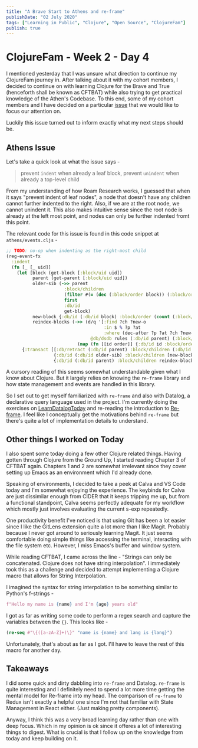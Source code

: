 ```yaml
---
title: "A Brave Start to Athens and re-frame"
publishDate: "02 July 2020"
tags: ["Learning in Public", "Clojure", "Open Source", "ClojureFam"]
publish: true
---
```


# ClojureFam - Week 2 - Day 4

I mentioned yesterday that I was unsure what direction to continue my ClojureFam journey in. After talking about it with my cohort members, I decided to continue on with learning Clojure for the Brave and True (henceforth shall be known as CFTBAT) while also trying to get practical knowledge of the Athen's Codebase. To this end, some of my cohort members and I have decided on a particular [issue](https://github.com/athensresearch/athens/issues/209) that we would like to focus our attention on.

Luckily this issue turned out to inform exactly what my next steps should be.

## Athens Issue

Let's take a quick look at what the issue says -

> prevent `indent` when already a leaf block, prevent `unindent` when already a top-level child

From my understanding of how Roam Research works, I guessed that when it says "prevent indent of leaf nodes", a node that doesn't have any children cannot further indented to the right. Also, if we are at the root node, we cannot unindent it. This also makes intuitive sense since the root node is already at the left most point, and nodes can only be further indented fromt this point.

The relevant code for this issue is found in this code snippet at `athens/events.cljs` -

```clojure
;; TODO: no-op when indenting as the right-most child
(reg-event-fx
  :indent
  (fn [_ [_ uid]]
    (let [block (get-block [:block/uid uid])
          parent (get-parent [:block/uid uid])
          older-sib (->> parent
                      :block/children
                      (filter #(= (dec (:block/order block)) (:block/order %)))
                      first
                      :db/id
                      get-block)
          new-block {:db/id (:db/id block) :block/order (count (:block/children older-sib))}
          reindex-blocks (->> (d/q '[:find ?ch ?new-o
                                     :in $ % ?p ?at
                                     :where (dec-after ?p ?at ?ch ?new-o)]
                                @db/dsdb rules (:db/id parent) (:block/order block))
                           (map (fn [[id order]] {:db/id id :block/order order})))]
      {:transact [[:db/retract (:db/id parent) :block/children (:db/id block)]
                  {:db/id (:db/id older-sib) :block/children [new-block]} ;; becomes child of older sibling block — same parent but order-1
                  {:db/id (:db/id parent) :block/children reindex-blocks}]}))) ;; reindex parent
```

A cursory reading of this seems somewhat understandable given what I know about Clojure. But it largely relies on knowing the `re-frame` library and how state management and events are handled in this library.

So I set out to get myself familiarized with `re-frame` and also with Datalog, a declarative query language used in the project. I'm currently doing the exercises on [LearnDatalogToday](http://www.learndatalogtoday.org/) and re-reading the introduction to [Re-frame](https://purelyfunctional.tv/guide/re-frame-a-visual-explanation/). I feel like I conceptually get the motivations behind `re-frame` but there's quite a lot of implementation details to understand.

## Other things I worked on Today

I also spent some today doing a few other Clojure related things. Having gotten through Clojure from the Ground Up, I started reading Chapter 3 of CFTBAT again. Chapters 1 and 2 are somewhat irrelevant since they cover setting up Emacs as an environment which I'd already done.

Speaking of environments, I decided to take a peek at Calva and VS Code today and I'm somewhat enjoying the experience. The keybinds for Calva are just dissimilar enough from CIDER that it keeps tripping me up, but from a functional standpoint, Calva seems perfectly adequate for my workflow which mostly just involves evaluating the current s-exp repeatedly.

One productivity benefit I've noticed is that using Git has been a lot easier since I like the GitLens extension quite a lot more than I like Magit. Probably because I never got around to seriously learning Magit. It just seems comfortable doing simple things like accessing the terminal, interacting with the file system etc. However, I miss Emacs's buffer and window system.

While reading CFTBAT, I came across the line - "Strings can only be concatenated. Clojure does not have string interpolation". I immediately took this as a challenge and decided to attempt implementing a Clojure macro that allows for String Interpolation.

I imagined the syntax for string interpolation to be something similar to Python's f-strings -

```python
f"Hello my name is {name} and I'm {age} years old"
```

I got as far as writing some code to perform a regex search and capture the variables between the `{}`. This looks like -

```clojure
(re-seq #"\{([a-zA-Z]+)\}" "name is {name} and lang is {lang}")
```

Unfortunately, that's about as far as I got. I'll have to leave the rest of this macro for another day.

## Takeaways

I did some quick and dirty dabbling into `re-frame` and Datalog. `re-frame` is quite interesting and I definitely need to spend a lot more time getting the mental model for Re-frame into my head. The comparison of `re-frame` to Redux isn't exactly a helpful one since I'm not that familiar with State Management in React either. (Just making pretty components).

Anyway, I think this was a very broad learning day rather than one with deep focus. Which in my opinion is ok since it offeres a lot of interesting things to digest. What is crucial is that I follow up on the knowledge from today and keep building on it.
